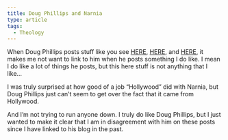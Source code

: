 ```yaml
---
title: Doug Phillips and Narnia
type: article
tags:
  - Theology
---
```


When Doug Phillips posts stuff like you see [HERE](http://www.visionforum.com/hottopics/blogs/dwp/?archive=/2005_12_01_index.htm#113415262059617019), [HERE](http://www.visionforum.com/hottopics/blogs/dwp/?archive=/2005_12_01_index.htm#113436542001788174), and [HERE](http://www.visionforum.com/hottopics/blogs/dwp/?archive=/2005_12_01_index.htm#113436940024682221), it makes me not want to link to him when he posts something I do like. I mean I do like a lot of things he posts, but this here stuff is not anything that I like…

I was truly surprised at how good of a job “Hollywood” did with Narnia, but Doug Phillips just can’t seem to get over the fact that it came from Hollywood.

And I’m not trying to run anyone down. I truly do like Doug Phillips, but I just wanted to make it clear that I am in disagreement with him on these posts since I have linked to his blog in the past.
